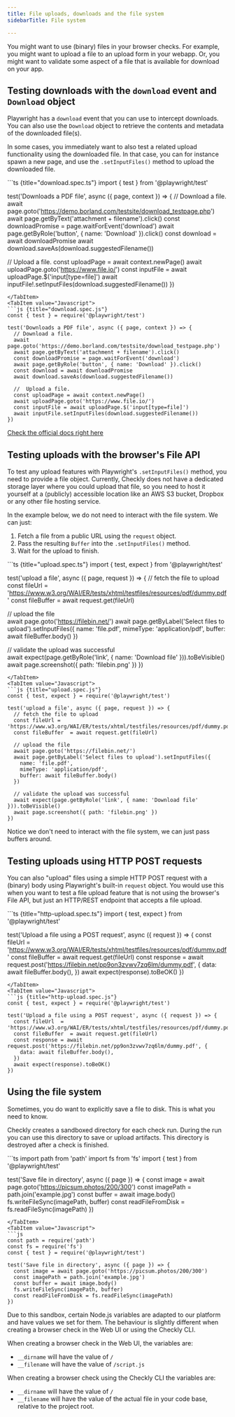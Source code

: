 ```yaml
---
title: File uploads, downloads and the file system
sidebarTitle: File system

---
```


You might want to use (binary) files in your browser checks. For example, you might want to upload a file to an upload 
form in your webapp. Or, you might want to validate some aspect of a file that is available for download on your
app.

## Testing downloads with the `download` event and `Download` object

Playwright has a `download` event that you can use to intercept downloads. You can also use the `Download` object to retrieve
the contents and metadata of the downloaded file(s). 

In some cases, you immediately want to also test a related upload functionality using the downloaded file. In that case, 
you can for instance spawn a new page, and use the `.setInputFiles()` method to upload the downloaded file.

<Tabs>
<TabItem value="Typescript">
```ts {title="download.spec.ts"}
import { test } from '@playwright/test'

test('Downloads a PDF file', async ({ page, context }) => {
  // Download a file.
  await page.goto('https://demo.borland.com/testsite/download_testpage.php')
  await page.getByText('attachment + filename').click()
  const downloadPromise = page.waitForEvent('download')
  await page.getByRole('button', { name: 'Download' }).click()
  const download = await downloadPromise
  await download.saveAs(download.suggestedFilename())
  
  //  Upload a file.
  const uploadPage = await context.newPage()
  await uploadPage.goto('https://www.file.io/')
  const inputFile = await uploadPage.$('input[type=file]')
  await inputFile!.setInputFiles(download.suggestedFilename())
})
```
</TabItem>
<TabItem value="Javascript">
```js {title="download.spec.js"}
const { test } = require('@playwright/test')

test('Downloads a PDF file', async ({ page, context }) => {
  // Download a file.
  await page.goto('https://demo.borland.com/testsite/download_testpage.php')
  await page.getByText('attachment + filename').click()
  const downloadPromise = page.waitForEvent('download')
  await page.getByRole('button', { name: 'Download' }).click()
  const download = await downloadPromise
  await download.saveAs(download.suggestedFilename())

  //  Upload a file.
  const uploadPage = await context.newPage()
  await uploadPage.goto('https://www.file.io/')
  const inputFile = await uploadPage.$('input[type=file]')
  await inputFile.setInputFiles(download.suggestedFilename())  
})
```
</TabItem>
</Tabs>

[Check the official docs right here](https://playwright.dev/docs/downloads)

## Testing uploads with the browser's File API

To test any upload features with Playwright's `.setInputFiles()` method, you need to provide a file object. Currently,
Checkly does not have a dedicated storage layer where you could upload that file, so you need to host it yourself at a (publicly)
accessible location like an AWS S3 bucket, Dropbox or any other file hosting service.

In the example below, we do not need to interact with the file system. We can just:

1. Fetch a file from a public URL using the `request` object.
2. Pass the resulting `Buffer` into the `.setInputFiles()` method.
3. Wait for the upload to finish.

<Tabs>
<TabItem value="Typescript">
```ts {title="upload.spec.ts"}
import { test, expect } from '@playwright/test'

test('upload a file', async ({ page, request }) => {
  // fetch the file to upload  
  const fileUrl = 'https://www.w3.org/WAI/ER/tests/xhtml/testfiles/resources/pdf/dummy.pdf'
  const fileBuffer  = await request.get(fileUrl)
    
  // upload the file  
  await page.goto('https://filebin.net/')
  await page.getByLabel('Select files to upload').setInputFiles({
    name: 'file.pdf',
    mimeType: 'application/pdf',
    buffer: await fileBuffer.body()
  })
    
  // validate the upload was successful  
  await expect(page.getByRole('link', { name: 'Download file' })).toBeVisible()
  await page.screenshot({ path: 'filebin.png' })
})
```
</TabItem>
<TabItem value="Javascript">
```js {title="upload.spec.js"}
const { test, expect } = require('@playwright/test')

test('upload a file', async ({ page, request }) => {
  // fetch the file to upload
  const fileUrl = 'https://www.w3.org/WAI/ER/tests/xhtml/testfiles/resources/pdf/dummy.pdf'
  const fileBuffer  = await request.get(fileUrl)

  // upload the file  
  await page.goto('https://filebin.net/')
  await page.getByLabel('Select files to upload').setInputFiles({
    name: 'file.pdf',
    mimeType: 'application/pdf',
    buffer: await fileBuffer.body()
  })
  
  // validate the upload was successful
  await expect(page.getByRole('link', { name: 'Download file' })).toBeVisible()
  await page.screenshot({ path: 'filebin.png' })
})
```
</TabItem>
</Tabs>

Notice we don't need to interact with the file system, we can just pass buffers around.

## Testing uploads using HTTP POST requests

You can also "upload" files using a simple HTTP POST request with a (binary) body using Playwright's built-in `request` object.
You would use this when you want to test a file upload feature that is not using the browser's File API, but just an HTTP/REST endpoint
that accepts a file upload.

<Tabs>
<TabItem value="Typescript">
```ts {title="http-upload.spec.ts"}
import { test, expect } from '@playwright/test'

test('Upload a file using a POST request', async ({ request }) => {
  const fileUrl  = 'https://www.w3.org/WAI/ER/tests/xhtml/testfiles/resources/pdf/dummy.pdf'
  const fileBuffer  = await request.get(fileUrl)
  const response = await request.post('https://filebin.net/pp9on3zvwv7zq6lm/dummy.pdf', {
    data: await fileBuffer.body(),
  })
  await expect(response).toBeOK()
})
```
</TabItem>
<TabItem value="Javascript">
```js {title="http-upload.spec.js"}
const { test, expect } = require('@playwright/test')

test('Upload a file using a POST request', async ({ request }) => {
  const fileUrl  = 'https://www.w3.org/WAI/ER/tests/xhtml/testfiles/resources/pdf/dummy.pdf'
  const fileBuffer  = await request.get(fileUrl)
  const response = await request.post('https://filebin.net/pp9on3zvwv7zq6lm/dummy.pdf', {
    data: await fileBuffer.body(),
  })
  await expect(response).toBeOK()
})
```
</TabItem>
</Tabs>
  
## Using the file system
Sometimes, you do want to explicitly save a file to disk. This is what you need to know.

Checkly creates a sandboxed directory for each check run. During the run you can use this directory to save or upload
artifacts. This directory is destroyed after a check is finished.

<Tabs>
<TabItem value="Typescript">
```ts
import path from 'path'
import fs from 'fs'
import { test } from '@playwright/test'

test('Save file in directory', async ({ page }) => {
  const image = await page.goto('https://picsum.photos/200/300')
  const imagePath = path.join('example.jpg')
  const buffer = await image.body()
  fs.writeFileSync(imagePath, buffer)
  const readFileFromDisk = fs.readFileSync(imagePath)
})
```
</TabItem>
<TabItem value="Javascript">
```js
const path = require('path')
const fs = require('fs')
const { test } = require('@playwright/test')

test('Save file in directory', async ({ page }) => {
  const image = await page.goto('https://picsum.photos/200/300')
  const imagePath = path.join('example.jpg')
  const buffer = await image.body()
  fs.writeFileSync(imagePath, buffer)
  const readFileFromDisk = fs.readFileSync(imagePath)
})
```
</TabItem>
</Tabs>

Due to this sandbox, certain Node.js variables are adapted to our platform and have values we set for them. The behaviour
is slightly different when creating a browser check in the Web UI or using the Checkly CLI.

When creating a browser check in the Web UI, the variables are:

* `__dirname` will have the value of `/`
* `__filename` will have the value of `/script.js`

When creating a browser check using the Checkly CLI the variables are:

* `__dirname` will have the value of `/`
* `__filename` will have the value of the actual file in your code base, relative to the project root.
